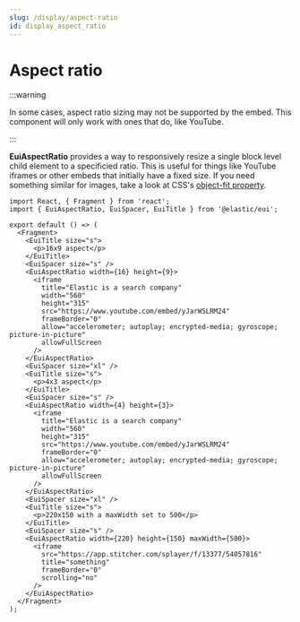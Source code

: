 ```yaml
---
slug: /display/aspect-ratio
id: display_aspect_ratio
---
```


# Aspect ratio

:::warning

In some cases, aspect ratio sizing may not be supported by the embed. This component will only work with ones that do, like YouTube.

:::

**EuiAspectRatio** provides a way to responsively resize a single block level child element to a specificied ratio. This is useful for things like YouTube iframes or other embeds that initially have a fixed size. If you need something similar for images, take a look at CSS's [object-fit property](https://www.w3schools.com/css/css3_object-fit.asp).

```tsx interactive
import React, { Fragment } from 'react';
import { EuiAspectRatio, EuiSpacer, EuiTitle } from '@elastic/eui';

export default () => (
  <Fragment>
    <EuiTitle size="s">
      <p>16x9 aspect</p>
    </EuiTitle>
    <EuiSpacer size="s" />
    <EuiAspectRatio width={16} height={9}>
      <iframe
        title="Elastic is a search company"
        width="560"
        height="315"
        src="https://www.youtube.com/embed/yJarWSLRM24"
        frameBorder="0"
        allow="accelerometer; autoplay; encrypted-media; gyroscope; picture-in-picture"
        allowFullScreen
      />
    </EuiAspectRatio>
    <EuiSpacer size="xl" />
    <EuiTitle size="s">
      <p>4x3 aspect</p>
    </EuiTitle>
    <EuiSpacer size="s" />
    <EuiAspectRatio width={4} height={3}>
      <iframe
        title="Elastic is a search company"
        width="560"
        height="315"
        src="https://www.youtube.com/embed/yJarWSLRM24"
        frameBorder="0"
        allow="accelerometer; autoplay; encrypted-media; gyroscope; picture-in-picture"
        allowFullScreen
      />
    </EuiAspectRatio>
    <EuiSpacer size="xl" />
    <EuiTitle size="s">
      <p>220x150 with a maxWidth set to 500</p>
    </EuiTitle>
    <EuiSpacer size="s" />
    <EuiAspectRatio width={220} height={150} maxWidth={500}>
      <iframe
        src="https://app.stitcher.com/splayer/f/13377/54057816"
        title="something"
        frameBorder="0"
        scrolling="no"
      />
    </EuiAspectRatio>
  </Fragment>
);
```
